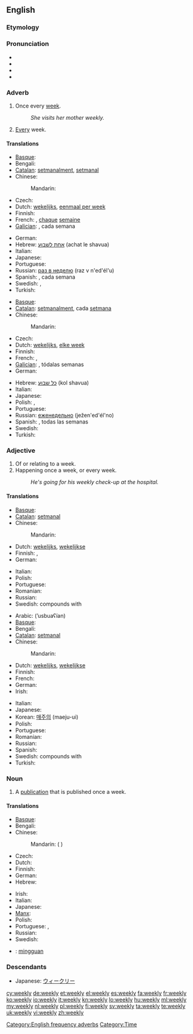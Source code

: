 ==English==

===Etymology===
{{suffix|week|ly}}

===Pronunciation===
* {{audio|en-us-weekly.ogg|Audio (US)}}
* {{IPA|/wiːk.li/}}
* {{rhymes|iːk.li}}
* {{homophones|weakly}}

===Adverb===
{{en-adv|-}}

# Once every [[week]].
#: ''She visits her mother weekly.''
# [[every|Every]] week.

====Translations====
{{trans-top|once every week}}
* [[Basque]]: {{t|eu|astean behin}}
* Bengali: {{t|bn|সাপ্তাহিক|tr=shaptahik|sc=Beng}}
* [[Catalan]]: [[setmanalment]], [[setmanal]]
* Chinese:
*: Mandarin: {{t-|cmn|每周|tr=měizhōu|sc=Hani}}
* Czech: {{t|cs|týdně}}
* Dutch: [[wekelijks]], [[eenmaal per week]]
* Finnish: {{t-|fi|viikoittain}}
* French: {{t+|fr|hebdomadairement}}, [[chaque]] [[semaine]]
* [[Galician]]: {{t-|gl|semanalmente|xs=Galician}}, cada semana
{{trans-mid}}
* German: {{t+|de|wöchentlich}}
* Hebrew: [[אחת לשבוע]] (achat le shavua)
* Italian: {{t+|it|settimanalmente}}
* Japanese: {{t|ja|毎週|tr=maishū}}
* Portuguese: {{t-|pt|semanalmente}}
* Russian: [[раз в неделю]] (raz v n'ed'él'u)
* Spanish: {{t-|es|semanalmente}}, cada semana
* Swedish: {{t-|sv|en gång per vecka}}, {{t-|sv|en gång i veckan}}
* Turkish: {{t|tr|haftada bir}}
{{trans-bottom}}

{{trans-top|every week}}
* [[Basque]]: {{t|eu|astero}}
* [[Catalan]]: [[setmanalment]], cada [[setmana]]
* Chinese:
*: Mandarin: {{t-|cmn|每周|tr=měizhōu|sc=Hani}}
* Czech: {{t|cs|týdně}}
* Dutch: [[wekelijks]], [[elke week]]
* Finnish: {{t-|fi|viikoittain}}
* French: {{t+|fr|hebdomadairement}}, {{t|fr|une fois par semaine}}
* [[Galician]]: {{t-|gl|semanalmente|xs=Galician}}, tódalas semanas
* German: {{t+|de|wöchentlich}}
{{trans-mid}}
* Hebrew: [[כל שבוע]] (kol shavua)
* Italian: {{t+|it|settimanalmente}}
* Japanese: {{t|ja|毎週|tr=maishū}}
* Polish: {{t|pl|cotygodniowo|m}}, {{t|pl|co tydzień}}
* Portuguese: {{t-|pt|semanalmente}}
* Russian: [[еженедельно]] (ježen'ed'él'no)
* Spanish: {{t-|es|semanalmente}}, todas las semanas
* Swedish: {{t-|sv|varje vecka}}
* Turkish: {{t|tr|her hafta}}
{{trans-bottom}}

===Adjective===
{{en-adj|-}}

# Of or relating to a week.
# Happening once a week, or every week.
#: ''He's going for his weekly check-up at the hospital.''

====Translations====
{{trans-top|of or relating to a week}}
* [[Basque]]: {{t|eu|asteroko}}
* [[Catalan]]: [[setmanal]]
* Chinese:
*: Mandarin: {{t-|cmn|每周|tr=měizhōu|sc=Hani}}
* Dutch: [[wekelijks]], [[wekelijkse]]
* Finnish: {{t+|fi|viikoittainen}}, {{t+|fi|viikko|alt=viikko-}}
* German: {{t+|de|wöchentlich}}
{{trans-mid}}
* Italian: {{t+|it|settimanale}}
* Polish: {{t|pl|tygodniowy|m}}
* Portuguese: {{t+|pt|semanal}}
* Romanian: {{t|ro|săptămânal|m|n}}
* Russian: {{t+|ru|недельный|tr=nedél’nyj}}
* Swedish: compounds with {{t|sv|vecka|c}}
{{trans-bottom}}

{{trans-top|happening once a week or every week}}
* Arabic: {{Arab|[[اسبوعيا|أسبوعيًا]]}} (’usbuaʕían)
* [[Basque]]: {{t|eu|asteroko}}
* Bengali: {{t|bn|সাপ্তাহিক|tr=shaptahik|sc=Beng}}
* [[Catalan]]: [[setmanal]]
* Chinese:
*: Mandarin: {{t-|cmn|每周|tr=měizhōu|sc=Hani}}
* Dutch: [[wekelijks]], [[wekelijkse]]
* Finnish: {{t+|fi|viikoittainen}}
* French: {{t+|fr|hebdomadaire}}
* German: {{t+|de|wöchentlich}}
* Irish: {{t|ga|seachtainiúil}}
{{trans-mid}}
* Italian: {{t+|it|settimanale}}
* Japanese: {{t|ja|毎週の|tr=maishū no}}
* Korean: [[매주|매주의]] (maeju-ui)
* Polish: {{t|pl|cotygodniowy|m}}
* Portuguese: {{t+|pt|semanal}}
* Romanian: {{t|ro|săptămânal|m|n}}
* Russian: {{t|ru|еженедельный|tr=ježenedél’nyj}}
* Spanish: {{t-|es|semanal}}
* Swedish: compounds with {{t|sv|vecka|c}}
* Turkish: {{t|tr|haftalık}}
{{trans-bottom}}

===Noun===
{{en-noun|weekl|ies}}

# A [[publication]] that is published once a week.

====Translations====
{{trans-top|publication that is published once a week}}
* [[Basque]]: {{t|eu|astekari}}
* Bengali: {{t|bn|সাপ্তাহিক|tr=shaptahik|sc=Beng}}
* Chinese:
*: Mandarin: {{t-|cmn|周刊|tr=zhōukān|sc=Hani}} ({{qualifier|traditional also:}} {{t-|cmn|週刊|sc=Hani}})
* Czech: {{t-|cs|týdeník}}
* Dutch: {{t+|nl|weekblad|n}}
* Finnish: {{t-|fi|viikkolehti}}
* German: {{t-|de|Wochenzeitschrift|f}}
* Hebrew: {{t|he|שבועון|m|tr=shavuón}}
{{trans-mid}}
* Irish: {{t|ga|seachtanán|m}}
* Italian: {{t+|it|settimanale|m}}
* Japanese: {{t+|ja|週刊|tr=しゅうかん, shūkan}}
* [[Manx]]: {{t|gv|shiaghtinane|m}}
* Polish: {{t|pl|tygodnik|m}}
* Portuguese: {{t+|pt|semanário|m}}, {{t+|pt|hebdomadário|m}}
* Russian: {{t|ru|еженедельник|m|tr=ježenedél’nik}}
* Swedish: {{t|sv|veckotidning|c}}
{{trans-bottom}}

{{checktrans-top}}
* {{ttbc|id}}: [[minggu|mingguan]]
{{trans-mid}}
{{trans-bottom}}

===Descendants===
* Japanese: [[ウィークリー]]

[[Category:English frequency adverbs]]
[[Category:Time]]

[[cy:weekly]]
[[de:weekly]]
[[et:weekly]]
[[el:weekly]]
[[es:weekly]]
[[fa:weekly]]
[[fr:weekly]]
[[ko:weekly]]
[[io:weekly]]
[[it:weekly]]
[[kn:weekly]]
[[lo:weekly]]
[[hu:weekly]]
[[ml:weekly]]
[[my:weekly]]
[[nl:weekly]]
[[pl:weekly]]
[[fi:weekly]]
[[sv:weekly]]
[[ta:weekly]]
[[te:weekly]]
[[uk:weekly]]
[[vi:weekly]]
[[zh:weekly]]